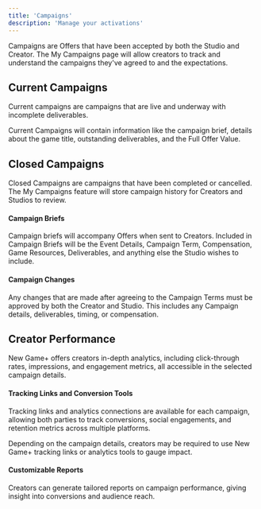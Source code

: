 ```yaml
---
title: 'Campaigns'
description: 'Manage your activations'
---
```


Campaigns are Offers that have been accepted by both the Studio and Creator. The My Campaigns page will allow creators to track and understand the campaigns they've agreed to and the expectations. 

## Current Campaigns
Current campaigns are campaigns that are live and underway with incomplete deliverables.

Current Campaigns will contain information like the campaign brief, details about the game title, outstanding deliverables, and the Full Offer Value.

## Closed Campaigns
Closed Campaigns are campaigns that have been completed or cancelled. The My Campaigns feature will store campaign history for Creators and Studios to review.

#### Campaign Briefs
Campaign briefs will accompany Offers when sent to Creators. Included in Campaign Briefs will be the Event Details, Campaign Term, Compensation, Game Resources, Deliverables, and anything else the Studio wishes to include.

#### Campaign Changes
Any changes that are made after agreeing to the Campaign Terms must be approved by both the Creator and Studio. This includes any Campaign details, deliverables, timing, or compensation.

## Creator Performance
New Game+ offers creators in-depth analytics, including click-through rates, impressions, and engagement metrics, all accessible in the selected campaign details.

#### Tracking Links and Conversion Tools
Tracking links and analytics connections are available for each campaign, allowing both parties to track conversions, social engagements, and retention metrics across multiple platforms.

Depending on the campaign details, creators may be required to use New Game+ tracking links or analytics tools to gauge impact.

#### Customizable Reports
Creators can generate tailored reports on campaign performance, giving insight into conversions and audience reach.
